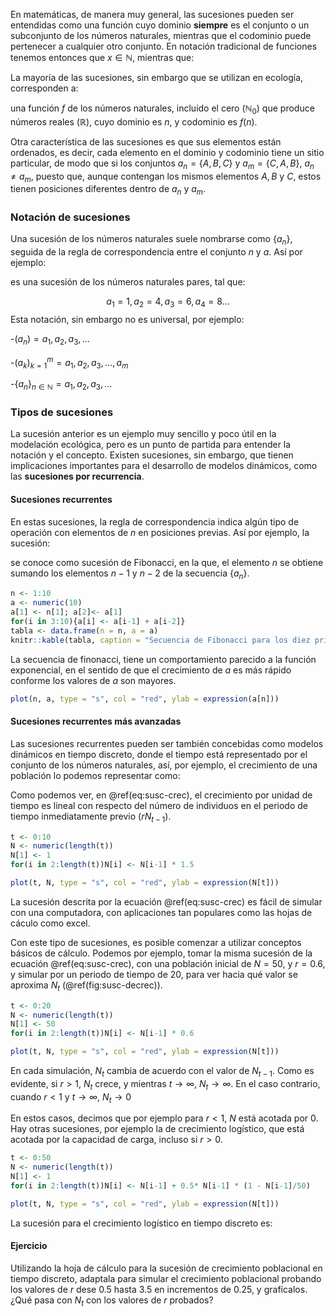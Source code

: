 En matemáticas, de manera muy general, las sucesiones pueden ser entendidas como una función cuyo dominio **siempre** es el conjunto o un subconjunto de los números naturales, mientras que el codominio puede pertenecer a cualquier otro conjunto. En notación tradicional de funciones tenemos entonces que $x \in \mathbb{N}$, mientras que:

\begin{equation}
y(x) \in \begin{cases}\mathbb{R}\\ \mathbb{Z}\\ \mathbb{N} \end{cases}
\end{equation}

La mayoría de las sucesiones, sin embargo que se utilizan en ecología, corresponden a:

\begin{equation}
    f: 
    \begin{aligned}[t] 
            \mathbb{N}_0 \rightarrow \mathbb{R} \\
            n \rightarrow f(n)
    \end{aligned}
\end{equation}

una función $f$ de los números naturales, incluido el cero ($\mathbb{N}_0$) que produce números reales ($\mathbb{R}$), cuyo dominio es $n$, y codominio es $f(n)$.

Otra característica de las sucesiones es que sus elementos están ordenados, es decir, cada elemento en el dominio y codominio tiene un sitio particular, de modo que si los conjuntos $a_n = \{A, B, C\}$ y $a_m = \{C, A, B\}$, $a_n \neq a_m$, puesto que, aunque contengan los mismos elementos $A, B$ y $C$, estos tienen posiciones diferentes dentro de $a_n$ y $a_m$.

### Notación de sucesiones

Una sucesión de los números naturales suele nombrarse como $\{a_n\}$, seguida de la regla de correspondencia entre el conjunto $n$ y $a$. Así por ejemplo:

\begin{equation} 
    \{a_n\} = 2n (\#eq:a2n)
\end{equation}

es una sucesión de los números naturales pares, tal que:

$$a_1 = 1, a_2 = 4, a_3 = 6, a_4 = 8 \dots$$
Esta notación, sin embargo no es universal, por ejemplo:

-$(a_n) = a_1, a_2, a_3, \dots$

-$(a_k)_{k=1}^m = a_1, a_2, a_3, \dots, a_m$

-$\{a_n\}_{n \in \mathbb{N}} = a_1, a_2, a_3, \dots$

### Tipos de sucesiones

La sucesión anterior es un ejemplo muy sencillo y poco útil en la modelación ecológica, pero es un punto de partida para entender la notación y el concepto. Existen sucesiones, sin embargo, que tienen implicaciones importantes para el desarrollo de modelos dinámicos, como las **sucesiones por recurrencia**.

#### Sucesiones recurrentes

En estas sucesiones, la regla de correspondencia indica algún tipo de operación con elementos de $n$ en posiciones previas. Así por ejemplo, la sucesión:

\begin{equation}
\{a_n\} = a_{n-1} + a_{n-2} (\#eq:fibonacci)
\end{equation}

se conoce como sucesión de Fibonacci, en la que, el elemento $n$ se obtiene sumando los elementos $n-1$ y $n-2$ de la secuencia $\{a_n\}$. 
```r
n <- 1:10
a <- numeric(10)
a[1] <- n[1]; a[2]<- a[1]
for(i in 3:10){a[i] <- a[i-1] + a[i-2]}
tabla <- data.frame(n = n, a = a)
knitr::kable(tabla, caption = "Secuencia de Fibonacci para los diez primeros números naturales.", label = "fibo-tabla")
```

La secuencia de finonacci, tiene un comportamiento parecido a la función exponencial, en el sentido de que el crecimiento de $a$ es más rápido conforme los valores de $a$ son mayores.

```r
plot(n, a, type = "s", col = "red", ylab = expression(a[n]))
```

#### Sucesiones recurrentes más avanzadas

Las sucesiones recurrentes pueden ser también concebidas como modelos dinámicos en tiempo discreto, donde el tiempo está representado por el conjunto de los números naturales, así, por ejemplo, el crecimiento de una población lo podemos representar como:

\begin{equation}
    N_{t} = r N_{t-1} (\#eq:susc-crec)
\end{equation}

Como podemos ver, en \@ref(eq:susc-crec), el crecimiento por unidad de tiempo es lineal con respecto del número de individuos en el periodo de tiempo inmediatamente previo ($rN_{t-1}$).

```r
t <- 0:10
N <- numeric(length(t))
N[1] <- 1
for(i in 2:length(t))N[i] <- N[i-1] * 1.5

plot(t, N, type = "s", col = "red", ylab = expression(N[t]))
```
La sucesión descrita por la ecuación \@ref(eq:susc-crec) es fácil de simular con una computadora, con aplicaciones tan populares como las hojas de cáculo como excel.

Con este tipo de sucesiones, es posible comenzar a utilizar conceptos básicos de cálculo. Podemos por ejemplo, tomar la misma sucesión de la ecuación \@ref(eq:susc-crec), con una población inicial de $N = 50$, y $r = 0.6$, y simular por un periodo de tiempo de 20, para ver hacia qué valor se aproxima $N_t$ (\@ref(fig:susc-decrec)).

```r
t <- 0:20
N <- numeric(length(t))
N[1] <- 50
for(i in 2:length(t))N[i] <- N[i-1] * 0.6

plot(t, N, type = "s", col = "red", ylab = expression(N[t]))
```
En cada simulación, $N_t$ cambia de acuerdo con el valor de $N_{t-1}$. Como es evidente, si $r > 1$, $N_t$ crece, y mientras $t \rightarrow \infty$, $N_t \rightarrow \infty$. En el caso contrario, cuando $r < 1$ y $t \rightarrow \infty$, $N_t \rightarrow 0$

En estos casos, decimos que por ejemplo para $r < 1$, $N$ está acotada por $0$. Hay otras sucesiones, por ejemplo la de crecimiento logístico, que está acotada por la capacidad de carga, incluso si $r > 0$.

```r
t <- 0:50
N <- numeric(length(t))
N[1] <- 1
for(i in 2:length(t))N[i] <- N[i-1] + 0.5* N[i-1] * (1 - N[i-1]/50)

plot(t, N, type = "s", col = "red", ylab = expression(N[t]))
```

La sucesión para el crecimiento logístico en tiempo discreto es:

\begin{equation}
N_{t} = N_{t-1} + r N_{t-1} \left(1 - \frac{N_{t-1}}{K} \right) (\#eq:susc-logis)
\end{equation}

#### Ejercicio

Utilizando la hoja de cálculo para la sucesión de crecimiento poblacional en tiempo discreto, adaptala para simular el crecimiento poblacional probando los valores de $r$ dese 0.5 hasta 3.5 en incrementos de 0.25, y grafícalos. ¿Qué pasa con $N_t$ con los valores de $r$ probados?

